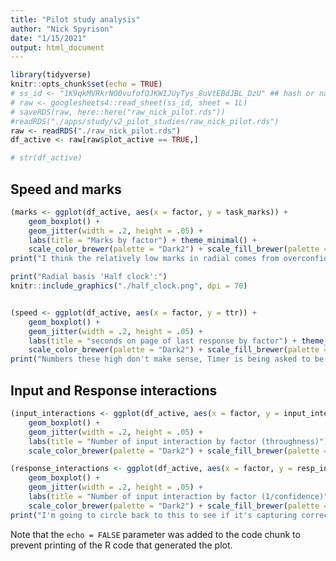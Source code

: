 ```yaml
---
title: "Pilot study analysis"
author: "Nick Spyrison"
date: "1/15/2021"
output: html_document
---
```


```r
library(tidyverse)
knitr::opts_chunk$set(echo = TRUE)
# ss_id <- "1K9qkMVRkrNO0vufofQJKWIJUyTys_8uVtEBdJBL_DzU" ## hash or name of the google sheet
# raw <- googlesheets4::read_sheet(ss_id, sheet = 1L)
# saveRDS(raw, here::here("raw_nick_pilot.rds"))
#readRDS("./apps/study/v2_pilot_studies/raw_nick_pilot.rds")
raw <- readRDS("./raw_nick_pilot.rds")
df_active <- raw[raw$plot_active == TRUE,]

# str(df_active)
```

## Speed and marks

```r
(marks <- ggplot(df_active, aes(x = factor, y = task_marks)) + 
    geom_boxplot() +
    geom_jitter(width = .2, height = .05) + 
    labs(title = "Marks by factor") + theme_minimal() + 
    scale_color_brewer(palette = "Dark2") + scale_fill_brewer(palette = "Dark2"))
print("I think the relatively low marks in radial comes from overconfidence do to the stark difference in bases. Discuss the 'half clock' layout.")

print("Radial basis 'Half clock':")
knitr::include_graphics("./half_clock.png", dpi = 70)


(speed <- ggplot(df_active, aes(x = factor, y = ttr)) +
    geom_boxplot() +
    geom_jitter(width = .2, height = .05) +
    labs(title = "seconds on page of last response by factor") + theme_minimal() +
    scale_color_brewer(palette = "Dark2") + scale_fill_brewer(palette = "Dark2"))
print("Numbers these high don't make sense, Timer is being asked to be reset with every page. Looking at the sheet, ttr is monotonically increasing, this is most accuately time from opening app.")
```

## Input and Response interactions

```r
(input_interactions <- ggplot(df_active, aes(x = factor, y = input_inter)) + 
    geom_boxplot() +
    geom_jitter(width = .2, height = .05) + 
    labs(title = "Number of input interaction by factor (throughness)") + theme_minimal() + 
    scale_color_brewer(palette = "Dark2") + scale_fill_brewer(palette = "Dark2"))

(response_interactions <- ggplot(df_active, aes(x = factor, y = resp_inter)) + 
    geom_boxplot() +
    geom_jitter(width = .2, height = .05) + 
    labs(title = "Number of input interaction by factor (1/confidence)") + theme_minimal() + 
    scale_color_brewer(palette = "Dark2") + scale_fill_brewer(palette = "Dark2"))
print("I'm going to circle back to this to see if it's capturing correctly.")
```

Note that the `echo = FALSE` parameter was added to the code chunk to prevent printing of the R code that generated the plot.
